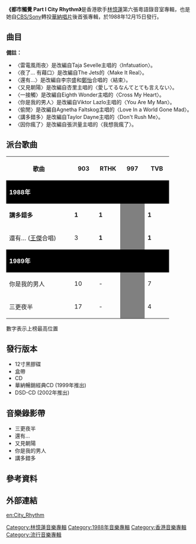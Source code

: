 
{{Infobox Album 
| Name		= 都市觸覺 Part I City Rhythm
| Type		= [[專輯|專輯]]
| Artist	= [[林憶蓮|林憶蓮]] 
| Cover		= Sandylam_cr01.jpg
| Released  	= 1988年12月15日
| Recorded  	= 1988年9月
| Length        = 
| Genre		= [[粵語流行音樂|粵語流行音樂]] 
| Label		= [[華納唱片_(香港)|華納唱片 (香港)]]
| Producer	= [[倫永亮|倫永亮]]、[[許願|許願]]、林憶蓮
| Last album	= [[Ready_(林憶蓮專輯)|Ready]]<br>（1988年6月8日）
| This album	= '''都市觸覺 Part I City Rhythm'''<br>（1988年12月15日）
| Next album	= [[City_Rhythm_Take_Two|City Rhythm Take Two]]<br>（1989年4月）
}}

'''《都市觸覺 Part I City Rhythm》'''是香港歌手[[林憶蓮|林憶蓮]]第六張粵語錄音室專輯，也是她自[[索尼音樂娛樂_(香港)|CBS/Sony]]轉投[[華納唱片_(香港)|華納唱片]]後首張專輯，於1988年12月15日發行。

==曲目==
{{Tracklist
| all_producer = [[倫永亮|倫永亮]]、[[許願|許願]]、[[林憶蓮|林憶蓮]]

| music_credits = yes
| lyrics_credits = yes
| arranger_credits = yes

| title1 = 三更夜半
| note1 = 
| music1 = 倫永亮
| lyrics1 = [[周禮茂|周禮茂]]
| arranger1 = 倫永亮
| producer1 = 
| extra1 = 
| length1 = 4:27

| title2 = 雷電風雨夜
| note2 = 
| music2 = Chico Bennett
| lyrics2 = [[林振強|林振強]]
| arranger2 = 陳明道
| producer2 = 
| extra2 = 
| length2 = 4:28

| title3 = 夜了… 沒有藉口
| note3 = 
| music3 = Don Powell、Rick Kelly、Linda Mallah
| lyrics3 = [[卡龍_(填詞人)|卡龍_(填詞人)]]
| arranger3 = 倫永亮
| producer3 = 
| extra3 = 
| length3 = 4:24

| title4 = 還有…
| note4 = [[王傑_(歌手)|王傑]]合唱
| music4 = [[李宗盛|李宗盛]]
| lyrics4 = [[潘源良|潘源良]]
| arranger4 = 倫永亮
| producer4 = 
| extra4 = 
| length4 = 4:26

| title5 = 又見朝陽
| note5 = 無線電視劇《[[阿德也瘋狂|阿德也瘋狂]]》主題曲
| music5 = 杏里、吉元由美
| lyrics5 = 潘源良
| arranger5 = Richard Yuen
| producer5 = 
| extra5 = 
| length5 = 4:48

| title6 = 一接觸
| note6 = 
| music6 = Michael Jay
| lyrics6 = 林振強
| arranger6 = [[杜自持|杜自持]]
| producer6 = 
| extra6 = 
| length6 = 3:36

| title7 = 你是我的男人
| note7 = 
| music7 = Evert Verhees、Patricia Maessen
| lyrics7 = 林振強
| arranger7 = Alexander De La Cruz
| producer7 = 
| extra7 = 
| length7 = 3:43

| title8 = 偷閒
| note8 = 
| music8 = Billy Livesey、Pete Sinfield
| lyrics8 = 周禮茂
| arranger8 = Richard Yuen
| producer8 = 
| extra8 = 
| length8 = 3:59

| title9 = 講多錯多
| note9 = 
| music9 = Alexandra Forbes、Jeff Franzel
| lyrics9 = 周禮茂
| arranger9 = 杜自持
| producer9 = 
| extra9 = 
| length9 = 3:37

| title10 = 因你瘋了
| note10 = 
| music10 = [[張洪量|張洪量]]
| lyrics10 = 周禮茂
| arranger10 = 倫永亮
| producer10 = 
| extra10 = 
| length10 = 5:11
}}

'''備註：'''
* 〈雷電風雨夜〉是改編自Taja Sevelle主唱的〈Infatuation〉。
* 〈夜了… 有藉口〉是改編自The Jets的〈Make It Real〉。
* 〈還有…〉是改編自李宗盛和[[鄭怡|鄭怡]]合唱的〈結束〉。
* 〈又見朝陽〉是改編自杏里主唱的〈愛してるなんてとても言えない〉。
* 〈一接觸〉是改編自Eighth Wonder主唱的〈Cross My Heart〉。
* 〈你是我的男人〉是改編自Viktor Lazlo主唱的〈You Are My Man〉。
* 〈偷閒〉是改編自Agnetha Faltskog主唱的〈Love In a World Gone Mad〉。
* 〈講多錯多〉是改編自Taylor Dayne主唱的〈Don't Rush Me〉。
* 〈因你瘋了〉是改編自張洪量主唱的〈我想我瘋了〉。

==派台歌曲==

{{Main|林憶蓮音樂專輯#派台作品}}

{| class="wikitable" cellpadding="1"
|-
! width="160"| 歌曲 || width="50"| 903 || width="50"| RTHK || width="50"| 997 || width="50"| TVB 
|-
! style="background:#000000; color:#FFFFFF" colspan="5" | '''1988年'''
|-
| '''講多錯多''' || '''1''' || '''1''' || style="background:#808080" |   || '''1'''
|-
| 還有… ([[王傑_(歌手)|王傑]]合唱) || 3 || '''1''' || style="background:#808080" |   || '''1'''
|-
! style="background:#000000; color:#FFFFFF" colspan="5" | '''1989年'''
|-
| 你是我的男人 || 10 || - || style="background:#808080" |   || 7
|-
| 三更夜半 || 17 || - || style="background:#808080" |   || 4
|}

數字表示上榜最高位置

==發行版本==
*12寸黑膠碟
*盒帶
*CD
*華納暢銷經典CD (1999年推出)
*DSD-CD (2002年推出)

==音樂錄影帶==
* 三更夜半
* 還有…
* 又見朝陽
* 你是我的男人
* 講多錯多

==參考資料==

==外部連結==

{{林憶蓮}}

[[Category:林憶蓮音樂專輯|Category:林憶蓮音樂專輯]]
[[Category:1988年音樂專輯|Category:1988年音樂專輯]]
[[Category:香港音樂專輯|Category:香港音樂專輯]]
[[Category:流行音樂專輯|Category:流行音樂專輯]]

[[en:City_Rhythm|en:City_Rhythm]]